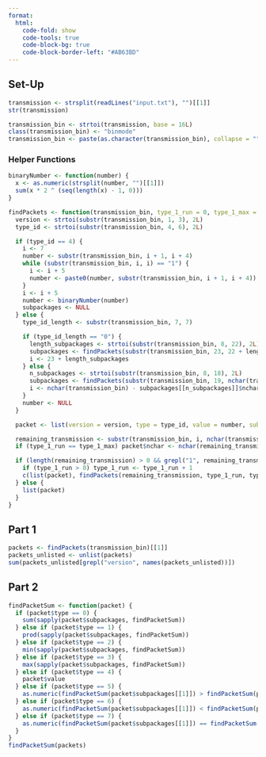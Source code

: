 ```yaml
---
format:
  html:
    code-fold: show
    code-tools: true
    code-block-bg: true
    code-block-border-left: "#AB63BD"
---
```


## Set-Up

```r
transmission <- strsplit(readLines("input.txt"), "")[[1]]
str(transmission)

transmission_bin <- strtoi(transmission, base = 16L)
class(transmission_bin) <- "binmode"
transmission_bin <- paste(as.character(transmission_bin), collapse = "")
```

### Helper Functions

```r
binaryNumber <- function(number) {
  x <- as.numeric(strsplit(number, "")[[1]])
  sum(x * 2 ^ (seq(length(x) - 1, 0)))
}

findPackets <- function(transmission_bin, type_1_run = 0, type_1_max = 1) {
  version <- strtoi(substr(transmission_bin, 1, 3), 2L)
  type_id <- strtoi(substr(transmission_bin, 4, 6), 2L)

  if (type_id == 4) {
    i <- 7
    number <- substr(transmission_bin, i + 1, i + 4)
    while (substr(transmission_bin, i, i) == "1") {
      i <- i + 5
      number <- paste0(number, substr(transmission_bin, i + 1, i + 4))
    }
    i <- i + 5
    number <- binaryNumber(number)
    subpackages <- NULL
  } else {
    type_id_length <- substr(transmission_bin, 7, 7)

    if (type_id_length == "0") {
      length_subpackages <- strtoi(substr(transmission_bin, 8, 22), 2L)
      subpackages <- findPackets(substr(transmission_bin, 23, 22 + length_subpackages))
      i <- 23 + length_subpackages
    } else {
      n_subpackages <- strtoi(substr(transmission_bin, 8, 18), 2L)
      subpackages <- findPackets(substr(transmission_bin, 19, nchar(transmission_bin)), 1, n_subpackages)
      i <- nchar(transmission_bin) - subpackages[[n_subpackages]]$nchar + 1
    }
    number <- NULL
  }

  packet <- list(version = version, type = type_id, value = number, subpackages = subpackages)

  remaining_transmission <- substr(transmission_bin, i, nchar(transmission_bin))
  if (type_1_run == type_1_max) packet$nchar <- nchar(remaining_transmission)

  if (length(remaining_transmission) > 0 && grepl("1", remaining_transmission) && type_1_run != type_1_max) {
    if (type_1_run > 0) type_1_run <- type_1_run + 1
    c(list(packet), findPackets(remaining_transmission, type_1_run, type_1_max))
  } else {
    list(packet)
  }
}
```

## Part 1

```r
packets <- findPackets(transmission_bin)[[1]]
packets_unlisted <- unlist(packets)
sum(packets_unlisted[grepl("version", names(packets_unlisted))])
```

## Part 2

```r
findPacketSum <- function(packet) {
  if (packet$type == 0) {
    sum(sapply(packet$subpackages, findPacketSum))
  } else if (packet$type == 1) {
    prod(sapply(packet$subpackages, findPacketSum))
  } else if (packet$type == 2) {
    min(sapply(packet$subpackages, findPacketSum))
  } else if (packet$type == 3) {
    max(sapply(packet$subpackages, findPacketSum))
  } else if (packet$type == 4) {
    packet$value
  } else if (packet$type == 5) {
    as.numeric(findPacketSum(packet$subpackages[[1]]) > findPacketSum(packet$subpackages[[2]]))
  } else if (packet$type == 6) {
    as.numeric(findPacketSum(packet$subpackages[[1]]) < findPacketSum(packet$subpackages[[2]]))
  } else if (packet$type == 7) {
    as.numeric(findPacketSum(packet$subpackages[[1]]) == findPacketSum(packet$subpackages[[2]]))
  }
}
findPacketSum(packets)
```
